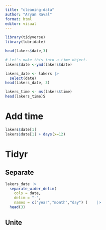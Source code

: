 ```yaml
---
title: "cleaning-data"
author: "Aryan Raval"
format: html
editor: visual
---
```


```r
library(tidyverse)
library(lubridate)

```

```r
head(lakers$date,3)

```

```r
# Let's make this into a time object.
lakers$date <-ymd(lakers$date)

lakers_date <- lakers |>
  select(date)
head(lakers_date, 3)
```

```r
lakers_time <- ms(lakers$time)
head(lakers_time)S

```

# Add time

```r
lakers$date[1]
lakers$date[1] + days(x=12)
```

# Tidyr

## Separate

```r
lakers_date |>
  separate_wider_delim(
    cols = date, 
    delim = "-", 
    names = c("year","month","day") )    |>
  head(3)
```

## Unite
```r

```

```r

```

```r

```